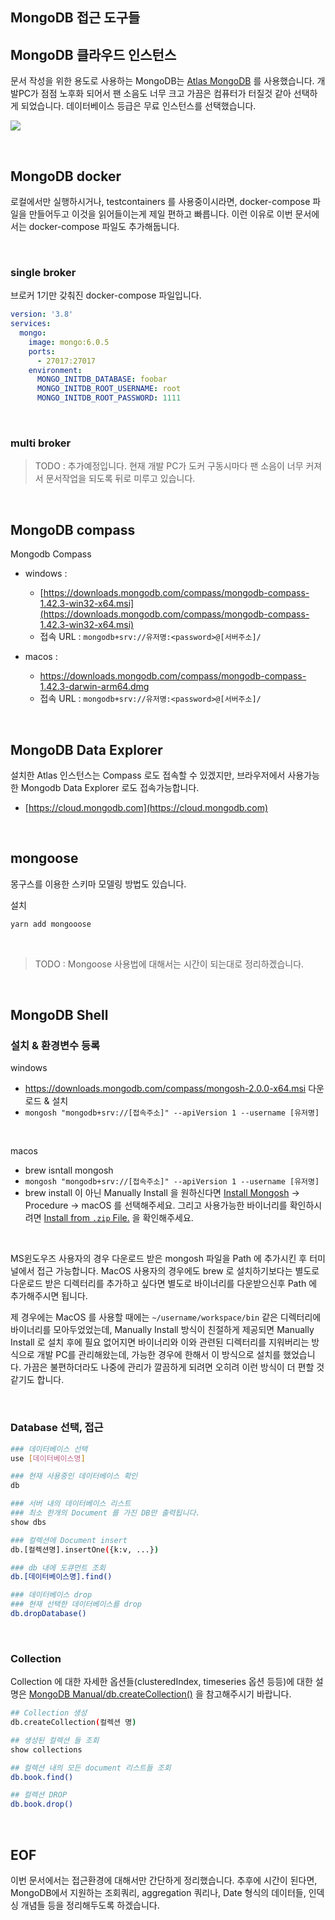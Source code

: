 ## MongoDB 접근 도구들

## MongoDB 클라우드 인스턴스 

문서 작성을 위한 용도로 사용하는 MongoDB는 [Atlas MongoDB](https://www.mongodb.com/ko-kr/atlas) 를 사용했습니다. 개발PC가 점점 노후화 되어서 팬 소음도 너무 크고 가끔은 컴퓨터가 터질것 같아 선택하게 되었습니다. 데이터베이스 등급은 무료 인스턴스를 선택했습니다.<br/>

![](V:\0.workspace\0.chagchagchag\00.spring-webflux\docs\docs-spring-data-reactive\pages\spring-data-mongodb-reactive\img\mongodb-features\instance.png)

<br/>



## MongoDB docker

로컬에서만 실행하시거나, testcontainers 를 사용중이시라면, docker-compose 파일을 만들어두고 이것을 읽어들이는게 제일 편하고 빠릅니다. 이런 이유로 이번 문서에서는 docker-compose 파일도 추가해둡니다.<br/>

<br/>



### single broker

브로커 1기만 갖춰진 docker-compose 파일입니다.

```yaml
version: '3.8'
services:
  mongo:
    image: mongo:6.0.5
    ports:
      - 27017:27017
    environment:
      MONGO_INITDB_DATABASE: foobar
      MONGO_INITDB_ROOT_USERNAME: root
      MONGO_INITDB_ROOT_PASSWORD: 1111
```

<br/>



### multi broker

> TODO : 추가예정입니다. 현재 개발 PC가 도커 구동시마다 팬 소음이 너무 커져서 문서작업을 되도록 뒤로 미루고 있습니다.

<br/>



## MongoDB compass

Mongodb Compass

- windows : 
  - [https://downloads.mongodb.com/compass/mongodb-compass-1.42.3-win32-x64.msi](https://downloads.mongodb.com/compass/mongodb-compass-1.42.3-win32-x64.msi)
  - 접속 URL : `mongodb+srv://유저명:<password>@[서버주소]/`

- macos : 
  - https://downloads.mongodb.com/compass/mongodb-compass-1.42.3-darwin-arm64.dmg 
  - 접속 URL : `mongodb+srv://유저명:<password>@[서버주소]/`

<br/>



## MongoDB Data Explorer 

설치한 Atlas 인스턴스는 Compass 로도 접속할 수 있겠지만, 브라우저에서 사용가능한 Mongodb Data Explorer 로도 접속가능합니다.

- [https://cloud.mongodb.com](https://cloud.mongodb.com)

<br/>



## mongoose

몽구스를 이용한 스키마 모델링 방법도 있습니다.

설치

```bash
yarn add mongooose
```

<br/>



> TODO : Mongoose 사용법에 대해서는 시간이 되는대로 정리하겠습니다.<br/>

<br/>



## MongoDB Shell

### 설치 & 환경변수 등록

windows 

- https://downloads.mongodb.com/compass/mongosh-2.0.0-x64.msi 다운로드 & 설치
- `mongosh "mongodb+srv://[접속주소]" --apiVersion 1 --username [유저명]`

<br/>

macos 

- brew isntall mongosh
- `mongosh "mongodb+srv://[접속주소]" --apiVersion 1 --username [유저명]`
- brew install 이 아닌 Manually Install 을 원하신다면 [Install Mongosh](https://www.mongodb.com/docs/mongodb-shell/install/) → Procedure → macOS 를 선택해주세요. 그리고 사용가능한 바이너리를 확인하시려면  [Install from `.zip` File.](https://www.mongodb.com/docs/mongodb-shell/install/#std-label-macos-install-archive) 을 확인해주세요.

<br/>



MS윈도우즈 사용자의 경우 다운로드 받은 mongosh 파일을 Path 에 추가시킨 후 터미널에서 접근 가능합니다. MacOS 사용자의 경우에도 brew 로 설치하기보다는 별도로 다운로드 받은 디렉터리를 추가하고 싶다면 별도로 바이너리를 다운받으신후 Path 에 추가해주시면 됩니다.<br/>

제 경우에는 MacOS 를 사용할 때에는 `~/username/workspace/bin` 같은 디렉터리에 바이너리를 모아두었었는데, Manually Install 방식이 친절하게 제공되면 Manually Install 로 설치 후에 필요 없어지면 바이너리와 이와 관련된 디렉터리를 지워버리는 방식으로 개발 PC를 관리해왔는데, 가능한 경우에 한해서 이 방식으로 설치를 했었습니다. 가끔은 불편하더라도 나중에 관리가 깔끔하게 되려면 오히려 이런 방식이 더 편할 것 같기도 합니다.<br/>

<br/>



### Database 선택, 접근

```bash
### 데이터베이스 선택
use [데이터베이스명]

### 현재 사용중인 데이터베이스 확인
db

### 서버 내의 데이터베이스 리스트
### 최소 한개의 Document 를 가진 DB만 출력됩니다.
show dbs

### 컬렉션에 Document insert
db.[컬렉션명].insertOne({k:v, ...})

### db 내에 도큐먼트 조회
db.[데이터베이스명].find()

### 데이터베이스 drop
### 현재 선택한 데이터베이스를 drop
db.dropDatabase()
```

<br/>



### Collection

Collection 에 대한 자세한 옵션들(clusteredIndex, timeseries 옵션 등등)에 대한 설명은 [MongoDB Manual/db.createCollection()](https://www.mongodb.com/docs/manual/reference/method/db.createCollection/) 을 참고해주시기 바랍니다.<br/>

```bash
## Collection 생성
db.createCollection(컬렉션 명)

## 생성된 컬렉션 들 조회
show collections

## 컬렉션 내의 모든 document 리스트들 조회
db.book.find()

## 컬렉션 DROP
db.book.drop()
```

<br/>



## EOF

이번 문서에서는 접근환경에 대해서만 간단하게 정리했습니다. 추후에 시간이 된다면, MongoDB에서 지원하는 조회쿼리, aggregation 쿼리나, Date 형식의 데이터들, 인덱싱 개념들 등을 정리해두도록 하겠습니다.<br/>

<br/>





